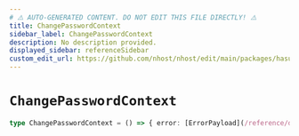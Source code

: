 ```yaml
---
# ⚠️ AUTO-GENERATED CONTENT. DO NOT EDIT THIS FILE DIRECTLY! ⚠️
title: ChangePasswordContext
sidebar_label: ChangePasswordContext
description: No description provided.
displayed_sidebar: referenceSidebar
custom_edit_url: https://github.com/nhost/nhost/edit/main/packages/hasura-auth-js/src/machines/change-password.ts#L8
---
```


# `ChangePasswordContext`

```ts
type ChangePasswordContext = () => { error: [ErrorPayload](/reference/docgen/react/types/error-payload) | null }
```
